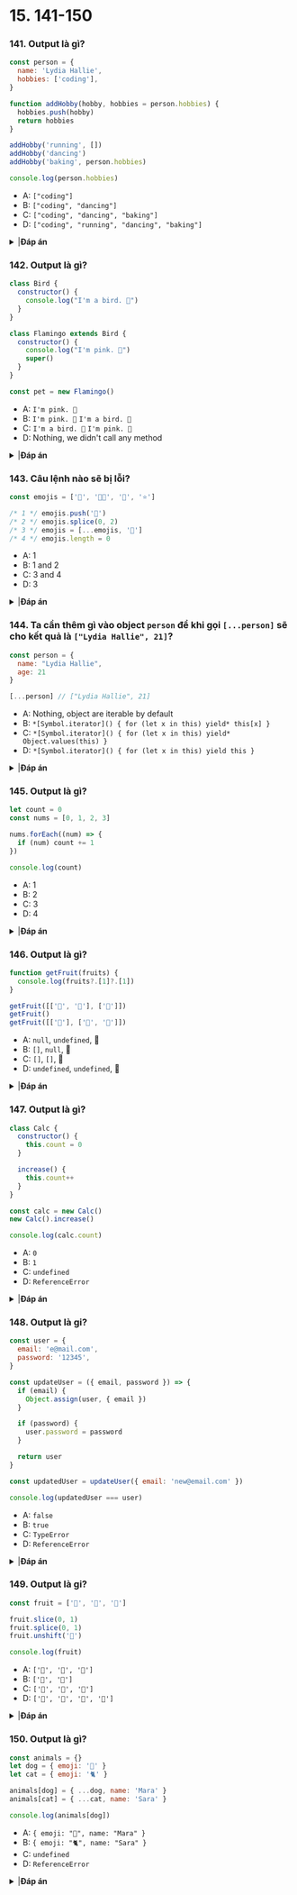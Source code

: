
# 15. 141-150

### 141. Output là gì?

```javascript
const person = {
  name: 'Lydia Hallie',
  hobbies: ['coding'],
}

function addHobby(hobby, hobbies = person.hobbies) {
  hobbies.push(hobby)
  return hobbies
}

addHobby('running', [])
addHobby('dancing')
addHobby('baking', person.hobbies)

console.log(person.hobbies)
```

- A: `["coding"]`
- B: `["coding", "dancing"]`
- C: `["coding", "dancing", "baking"]`
- D: `["coding", "running", "dancing", "baking"]`

<details>
<summary>
|<b>Đáp án</b>
</summary>
<p>

#### Đáp án: C

Hàm `addHobby` nhận vào hai đối số, `hobby`, và `hobbies` với giá trị default là mảng `hobbies` của object `person`.

Đầu tiên chúng ta gọi hàm `addHobby` và đưa vào `"running"` làm giá trị cho `hobby`, và một mảng rỗng cho `hobbies`. Do chúng ta đưa vào một mảng rỗng cho `hobbies`, `"running"` sẽ được add vào một mảng rỗng.

Sau đó chúng ta tiếp tục gọi hàm `addHobby`, đưa `"dancing"` vào làm giá trị cho `hobby`. Chúng ta không hề đưa vào giá trị nào cho `hobbies`, do đó nó sẽ sử dụng giá trị mặc định, tức mảng `hobbies` trong thuộc tính của object `person`. Có nghĩa là ta đã thêm `dancing` vào trong mảng `person.hobbies`.

Cuối cùng chúng ta lại gọi `addHobby`, đưa `"baking"` vào làm giá trị cho `hobby`, và mảng `person.hobbies` làm giá trị cho `hobbies`. Có nghĩa là ta đã thêm `baking` vào trong mảng `person.hobbies`.

Sau khi thêm `dancing` và `baking`, giá trị của `person.hobbies` là `["coding", "dancing", "baking"]`

</p>
</details>

### 142. Output là gì?

```javascript
class Bird {
  constructor() {
    console.log("I'm a bird. 🦢")
  }
}

class Flamingo extends Bird {
  constructor() {
    console.log("I'm pink. 🌸")
    super()
  }
}

const pet = new Flamingo()
```

- A: `I'm pink. 🌸`
- B: `I'm pink. 🌸` `I'm a bird. 🦢`
- C: `I'm a bird. 🦢` `I'm pink. 🌸`
- D: Nothing, we didn't call any method

<details>
<summary>
|<b>Đáp án</b>
</summary>
<p>

#### Đáp án: B

Chúng ta tạo ra biến `pet` là một instance của clas `Flamingo`. Khi ta tạo ra instance, `constructor` bên trong `Flamingo` sẽ được gọi. Đầu tiên, `"I'm pink. 🌸"` được in ra, sau đó chúng ta gọi `super()`. `super()` sẽ gọi constructor ở class cha, tức `Bird`. Hàm constructor trong `Bird` được gọi và in ra `"I'm a bird. 🦢"`.

</p>
</details>

### 143. Câu lệnh nào sẽ bị lỗi?

```javascript
const emojis = ['🎄', '🎅🏼', '🎁', '⭐']

/* 1 */ emojis.push('🦌')
/* 2 */ emojis.splice(0, 2)
/* 3 */ emojis = [...emojis, '🥂']
/* 4 */ emojis.length = 0
```

- A: 1
- B: 1 and 2
- C: 3 and 4
- D: 3

<details>
<summary>
|<b>Đáp án</b>
</summary>
<p>

#### Đáp án: D

Từ khóa `const` làm cho ta không thể _định nghĩa lại_ giá trị của biến, nó là _read-only_. Tuy nhiên giá trị của bên trong nó thì không phải là bất biến. Các thuộc tính bên trong mảng `emojis` vẫn có thể được sửa đổi, ví dụ thêm phần tử, cắt, hoặc là đưa độ dài mảng về 0.

</p>
</details>

### 144. Ta cần thêm gì vào object `person` để khi gọi `[...person]` sẽ cho kết quả là `["Lydia Hallie", 21]`?

```javascript
const person = {
  name: "Lydia Hallie",
  age: 21
}

[...person] // ["Lydia Hallie", 21]
```

- A: Nothing, object are iterable by default
- B: `*[Symbol.iterator]() { for (let x in this) yield* this[x] }`
- C: `*[Symbol.iterator]() { for (let x in this) yield* Object.values(this) }`
- D: `*[Symbol.iterator]() { for (let x in this) yield this }`

<details>
<summary>
|<b>Đáp án</b>
</summary>
<p>

#### Đáp án: C

Mặc định ta không thể duyệt qua được object. Trừ phi nó được cài đặt iterator protocol. Ta có thể cài đặt bằng cách thêm vào một iterator symbol `[Symbol.iterator]`, biến nó trở thành generator object (object có thể duyệt được), ví dụ `*[Symbol.iterator]() {}`.

Để generator này trả về được mảng các giá trị của các thuộc tính của object `person`, tức `Object.values` của object `person`, ta sẽ sử dụng cấu trúc `yield* Object.values(this)`.

</p>
</details>

### 145. Output là gì?

```javascript
let count = 0
const nums = [0, 1, 2, 3]

nums.forEach((num) => {
  if (num) count += 1
})

console.log(count)
```

- A: 1
- B: 2
- C: 3
- D: 4

<details>
<summary>
|<b>Đáp án</b>
</summary>
<p>

#### Đáp án: C

Câu lệnh `if` trong vòng lập `forEach` kiểm tra giá trị của `num` là truthy hay falsy. Vì số đầu tiên trong mảng `nums` là `0`, giá trị falsy, code trong câu lệnh `if` sẽ không chạy. `count` chỉ tăng giá trị đối với 3 số còn lại trong mảng `nums`, `1`, `2` và `3`. Vì giá trị của `count` tăng thêm `1` trong 3 lần, giá trị của `count` sẽ là `3`.

</p>
</details>

### 146. Output là gì?

```javascript
function getFruit(fruits) {
  console.log(fruits?.[1]?.[1])
}

getFruit([['🍊', '🍌'], ['🍍']])
getFruit()
getFruit([['🍍'], ['🍊', '🍌']])
```

- A: `null`, `undefined`, 🍌
- B: `[]`, `null`, 🍌
- C: `[]`, `[]`, 🍌
- D: `undefined`, `undefined`, 🍌

<details>
<summary>
|<b>Đáp án</b>
</summary>
<p>

#### Đáp án: D

Phép toán `?` cho phép ta truy cập giá trị bên trong của object. Chúng ta thử in ra phần tử có thứ tự là `1` trong mảng con với thứ tự là `1` trong mảng `fruits`. Nếu mảng con với thứ tự là `1` trong mảng `fruits` không tồn tại, nó sẽ trả về `undefined`. Nếu mảng con với thứ tự là `1` trong mảng `fruits` tồn tại, nhưng mảng con này không có phần tử nào mang thứ tự `1`, nó cũng sẽ trả về `undefined`.

Trước tiên, chúng ta thử in ra phần tử thứ hai trong mảng con `['🍍']` của `[['🍊', '🍌'], ['🍍']]`. Mảng con này chỉ chứa một phần tử, nghĩa là không có phần tử nào với thứ tự là `1`, và trả về `undefined`.

Sau đó, ta gọi hàm `getFruits` khi không truyền vào một đối số nào, nghĩa là `fruits` có giá trị mặc định là `undefined`. Vì ta truyền phần tử mang thứ tự `1` của `fruits`, nó trả về `undefined` do phần tử này không tồn tại.

Cuối cùng, ta thử in ra phần tử thứ hai trong mảng con `['🍊', '🍌']` của mảng `['🍍'], ['🍊', '🍌']`. Phần tử mang thứ tự `1` bên trong mảng con này là `🍌` sẽ được in ra.

</p>
</details>

### 147. Output là gì?

```javascript
class Calc {
  constructor() {
    this.count = 0
  }

  increase() {
    this.count++
  }
}

const calc = new Calc()
new Calc().increase()

console.log(calc.count)
```

- A: `0`
- B: `1`
- C: `undefined`
- D: `ReferenceError`

<details>
<summary>
|<b>Đáp án</b>
</summary>
<p>

#### Đáp án: A

Ta set biến `calc` bằng một instance mới của `Calc` class. Sau đó ta tạo ra instance mới của `Calc` và gọi `increase` hàm trên instance đó. Vì thuộc tính count nằm trong constructor của `Calc` class, thuộc tính count không được sử dụng trên prototype của `Calc`. Điều này nghĩa là giá trị của count chưa được thay đổi cho instance mà calc trỏ vào, giá trị của count vẫn là `0`.

</p>
</details>

### 148. Output là gi?

```javascript
const user = {
  email: 'e@mail.com',
  password: '12345',
}

const updateUser = ({ email, password }) => {
  if (email) {
    Object.assign(user, { email })
  }

  if (password) {
    user.password = password
  }

  return user
}

const updatedUser = updateUser({ email: 'new@email.com' })

console.log(updatedUser === user)
```

- A: `false`
- B: `true`
- C: `TypeError`
- D: `ReferenceError`

<details>
<summary>
|<b>Đáp án</b>
</summary>
<p>

#### Đáp án: B

Hàm `updateUser` thay đổi các giá trị của thuộc tính `email` và `password` của user, nếu các giá trị của chúng được truyền vào hàm sau và sau đó hàm trả về `user` object. Giá trị trả về của hàm `updateUser` là `user` object, tức là giá trị của updateUser là trỏ đến cùng một `user` object mà `user` trỏ vào. `updatedUser === user` bằng `true`.

</p>
</details>

### 149. Output là gi?

```javascript
const fruit = ['🍌', '🍊', '🍎']

fruit.slice(0, 1)
fruit.splice(0, 1)
fruit.unshift('🍇')

console.log(fruit)
```

- A: `['🍌', '🍊', '🍎']`
- B: `['🍊', '🍎']`
- C: `['🍇', '🍊', '🍎']`
- D: `['🍇', '🍌', '🍊', '🍎']`

<details>
<summary>
|<b>Đáp án</b>
</summary>
<p>

#### Đáp án: C

Trước tiên, ta gọi hàm `slice` trên mảng fruit. Hàm slice không thay đổi mảng ban đầu nhưng sẽ trả về giá trị mà nó cắt từ mảng đó: banana emoji. Sau đó ta gọi hàm `splice` trên mảng fruit. Hàm splice sẽ thay đổi mảng ban đầu, nghĩa là mảng fruit bây giờ sẽ bao gồm `['🍊', '🍎']`. Cuối cùng, ta gọi mảng `unshift` trên mảng `fruit` để thay đổi mảng ban đầu bằng cách cộng thêm giá trị được đưa ra, trong trường hợp này là ‘🍇’, phần tử đầu tiên của mảng. Mảng fruit bây giờ bao gồm ['🍇', '🍊', '🍎']`.

</p>
</details>

### 150. Output là gì?

```javascript
const animals = {}
let dog = { emoji: '🐶' }
let cat = { emoji: '🐈' }

animals[dog] = { ...dog, name: 'Mara' }
animals[cat] = { ...cat, name: 'Sara' }

console.log(animals[dog])
```

- A: `{ emoji: "🐶", name: "Mara" }`
- B: `{ emoji: "🐈", name: "Sara" }`
- C: `undefined`
- D: `ReferenceError`

<details>
<summary>
|<b>Đáp án</b>
</summary>
<p>

#### Đáp án: B

Các keys của object được chuyển thành các chuỗi.

Do giá trị của `dog` là một object, `animals[dog]` thực sự nghĩa là ta tạo ra một thuộc tính mới gọi là `"object Object"` bằng với object mới. `animals["object Object"]` lúc này bằng với `{ emoji: "🐶", name: "Mara"}`.

`cat` cũng là một object, nên `animals[cat]` thực sự nghĩa là ta thay đổi giá trị của ` animals[``"``object Object``"``] ` bằng thuộc tính cat mới.

Khi in ra `animals[dog]`, hoặc thực chất là `animals["object Object"]` vì thay `dog` object bằng một chuỗi thì nó trả về `"object Object"`, ta nhận được `{ emoji: "🐈", name: "Sara" }`.

</p>
</details>

